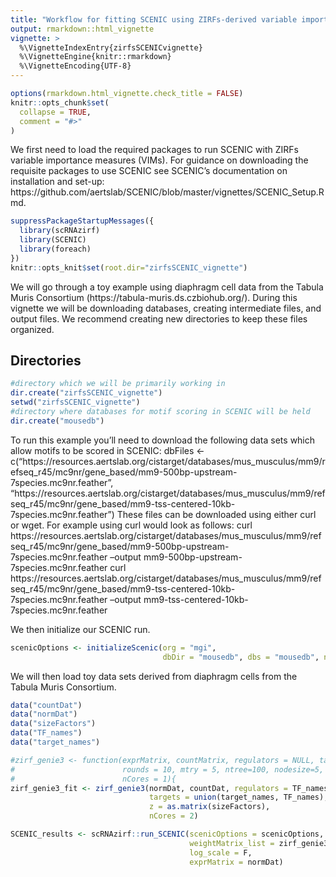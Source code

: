 ```yaml
---
title: "Workflow for fitting SCENIC using ZIRFs-derived variable importance measures (VIMs)"
output: rmarkdown::html_vignette
vignette: >
  %\VignetteIndexEntry{zirfsSCENICvignette}
  %\VignetteEngine{knitr::rmarkdown}
  %\VignetteEncoding{UTF-8}
---
```


```r
options(rmarkdown.html_vignette.check_title = FALSE)
knitr::opts_chunk$set(
  collapse = TRUE,
  comment = "#>"
)
```

We first need to load the required packages to run SCENIC with ZIRFs variable importance measures
(VIMs). For guidance on downloading the requisite packages to use SCENIC see SCENIC's
documentation on installation and set-up:
https://github.com/aertslab/SCENIC/blob/master/vignettes/SCENIC_Setup.Rmd.
```r
suppressPackageStartupMessages({
  library(scRNAzirf)
  library(SCENIC)
  library(foreach)
})
knitr::opts_knit$set(root.dir="zirfsSCENIC_vignette") 
```

We will go through a toy example using diaphragm cell data from the Tabula Muris Consortium
(https://tabula-muris.ds.czbiohub.org/). During this vignette we will be downloading databases,
creating intermediate files, and output files. We recommend creating new directories to keep
these files organized.

## Directories
```r
#directory which we will be primarily working in
dir.create("zirfsSCENIC_vignette")
setwd("zirfsSCENIC_vignette")
#directory where databases for motif scoring in SCENIC will be held
dir.create("mousedb")
```


To run this example you'll need to download the following data sets which allow motifs to be 
scored in SCENIC:
dbFiles <- c("https://resources.aertslab.org/cistarget/databases/mus_musculus/mm9/refseq_r45/mc9nr/gene_based/mm9-500bp-upstream-7species.mc9nr.feather",
"https://resources.aertslab.org/cistarget/databases/mus_musculus/mm9/refseq_r45/mc9nr/gene_based/mm9-tss-centered-10kb-7species.mc9nr.feather")
These files can be downloaded using either curl or wget.
For example using curl would look as follows: 
curl https://resources.aertslab.org/cistarget/databases/mus_musculus/mm9/refseq_r45/mc9nr/gene_based/mm9-500bp-upstream-7species.mc9nr.feather --output mm9-500bp-upstream-7species.mc9nr.feather
curl https://resources.aertslab.org/cistarget/databases/mus_musculus/mm9/refseq_r45/mc9nr/gene_based/mm9-tss-centered-10kb-7species.mc9nr.feather --output mm9-tss-centered-10kb-7species.mc9nr.feather


We then initialize our SCENIC run. 
```r
scenicOptions <- initializeScenic(org = "mgi",
                                  dbDir = "mousedb", dbs = "mousedb", nCores=1)
```

We will then load toy data sets derived from diaphragm cells from the Tabula Muris Consortium.
```r
data("countDat")
data("normDat")
data("sizeFactors")
data("TF_names")
data("target_names")
```

```r
#zirf_genie3 <- function(exprMatrix, countMatrix, regulators = NULL, targets = NULL, z,
#                        rounds = 10, mtry = 5, ntree=100, nodesize=5, nlambda=10,
#                        nCores = 1){
zirf_genie3_fit <- zirf_genie3(normDat, countDat, regulators = TF_names,
                               targets = union(target_names, TF_names),
                               z = as.matrix(sizeFactors),
                               nCores = 2)
```

```r
SCENIC_results <- scRNAzirf::run_SCENIC(scenicOptions = scenicOptions,
                                        weightMatrix_list = zirf_genie3_fit,
                                        log_scale = F,
                                        exprMatrix = normDat)
```









